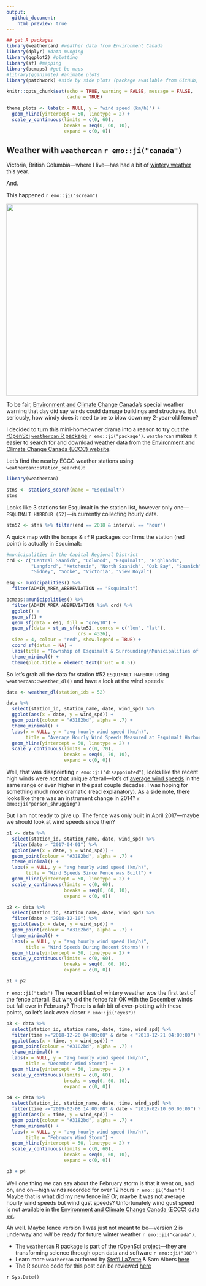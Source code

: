 ```yaml
---
output:
  github_document:
    html_preview: true
---
```


<!-- 
This file is licensed with the Creative Commons Attribution 4.0 International License.
-->


```r
## get R packages
library(weathercan) #weather data from Environment Canada
library(dplyr) #data munging
library(ggplot2) #plotting
library(sf) #mapping
library(bcmaps) #get bc maps
#library(gganimate) #animate plots 
library(patchwork) #side by side plots (package available from GitHub, https://github.com/thomasp85/patchwork)

knitr::opts_chunk$set(echo = TRUE, warning = FALSE, message = FALSE,
                      cache = TRUE)

theme_plots <- labs(x = NULL, y = "wind speed (km/h)") +
  geom_hline(yintercept = 50, linetype = 2) +
  scale_y_continuous(limits = c(0, 60),
                     breaks = seq(0, 60, 10),
                     expand = c(0, 0))
```


## Weather with `weathercan` `r emo::ji("canada")`

Victoria, British Columbia&mdash;where I live&mdash;has had a bit of [wintery weather](https://www.cheknews.ca/victoria-had-more-february-snow-than-much-of-canada-535410/) this year. 

And.

This happened `r emo::ji("scream")`

<img src = "images/fence.jpg" width = "500"></img>

To be fair, [Environment and Climate Change Canada's](https://weather.gc.ca/city/pages/bc-85_metric_e.html) special weather warning that day did say winds could damage buildings and structures. But seriously, how windy does it need to be to blow down my 2-year-old fence?

I decided to turn this mini-homeowner drama into a reason to try out the [rOpenSci](https://ropensci.org/) [`weathercan` R package](http://ropensci.github.io/weathercan/) `r emo::ji("package")`. `weathercan` makes it easier to search for and download weather data from the [Environment and Climate Change Canada (ECCC) website](http://climate.weather.gc.ca/historical_data/search_historic_data_e.html).

Let's find the nearby ECCC weather stations using `weathercan::station_search()`:

```r
library(weathercan)

stns <- stations_search(name = "Esquimalt")
stns
```

Looks like 3 stations for Esquimalt in the station list, however only one&mdash;`ESQUIMALT HARBOUR (52)`&mdash;is currently collecting hourly data. 

```r
stn52 <- stns %>% filter(end == 2018 & interval == "hour")
```

A quick map with the `bcmaps` & `sf` R packages confirms the station (red point) is actually in Esquimalt:

```r
#municipalities in the Capital Regional District
crd <- c("Central Saanich", "Colwood", "Esquimalt", "Highlands",
         "Langford", "Metchosin", "North Saanich", "Oak Bay", "Saanich",
         "Sidney", "Sooke", "Victoria", "View Royal")

esq <- municipalities() %>% 
  filter(ADMIN_AREA_ABBREVIATION == "Esquimalt")

bcmaps::municipalities() %>% 
  filter(ADMIN_AREA_ABBREVIATION %in% crd) %>% 
  ggplot() +
  geom_sf() +
  geom_sf(data = esq, fill = "grey10") +
  geom_sf(data = st_as_sf(stn52, coords = c("lon", "lat"),
                          crs = 4326),
  size = 4, colour = "red", show.legend = TRUE) +
  coord_sf(datum = NA) +
  labs(title = "Township of Esquimalt & Surrounding\nMunicipalities of the Capital Region District ") +
  theme_minimal() +
  theme(plot.title = element_text(hjust = 0.5))
```

So let's grab all the data for station #52 `ESQUIMALT HARBOUR` using `weathercan::weather_dl()` and have a look at the wind speeds:

```r
data <- weather_dl(station_ids = 52)

data %>%
  select(station_id, station_name, date, wind_spd) %>%
  ggplot(aes(x = date, y = wind_spd)) +
  geom_point(colour = "#3182bd", alpha = .7) +
  theme_minimal() +
  labs(x = NULL, y = "avg hourly wind speed (km/h)",
       title = "Average Hourly Wind Speeds Measured at Esquimalt Harbour") +
  geom_hline(yintercept = 50, linetype = 2) +
  scale_y_continuous(limits = c(0, 70),
                     breaks = seq(0, 70, 10),
                     expand = c(0, 0))
```

Well, that was disapointing `r emo::ji("disappointed")`, looks like the recent high winds were _not_ that unique afterall&mdash;lot's of [average wind speeds](http://climate.weather.gc.ca/glossary_e.html#windSpd) in the same range or even higher in the past couple decades. I was hoping for something much more dramatic (read explanatory). As a side note, there looks like there was an instrument change in 2014? `r emo::ji("person_shrugging")`

But I am not ready to give up. The fence was only built in April 2017&mdash;maybe we should look at wind speeds since then?

```r

p1 <- data %>%
  select(station_id, station_name, date, wind_spd) %>%
  filter(date > "2017-04-01") %>%
  ggplot(aes(x = date, y = wind_spd)) +
  geom_point(colour = "#3182bd", alpha = .7) +
  theme_minimal() +
  labs(x = NULL, y = "avg hourly wind speed (km/h)",
       title = "Wind Speeds Since Fence was Built") +
  geom_hline(yintercept = 50, linetype = 2) +
  scale_y_continuous(limits = c(0, 60),
                     breaks = seq(0, 60, 10),
                     expand = c(0, 0))

p2 <- data %>%
  select(station_id, station_name, date, wind_spd) %>%
  filter(date > "2018-12-10") %>%
  ggplot(aes(x = date, y = wind_spd)) +
  geom_point(colour = "#3182bd", alpha = .7) +
  theme_minimal() +
  labs(x = NULL, y = "avg hourly wind speed (km/h)",
       title = "Wind Speeds During Recent Storms") +
  geom_hline(yintercept = 50, linetype = 2) +
  scale_y_continuous(limits = c(0, 60),
                     breaks = seq(0, 60, 10),
                     expand = c(0, 0))

p1 + p2
```

`r emo::ji("tada")` The recent blast of wintery weather _was_ the first test of the fence afterall. But why did the fence fair OK with the December winds but fall over in February? There is a fair bit of over-plotting with these points, so let's look _even_ closer `r emo::ji("eyes")`:

```r
p3 <- data %>%
  select(station_id, station_name, date, time, wind_spd) %>%
  filter(time >="2018-12-20 04:00:00" & date < "2018-12-21 04:00:00") %>%
  ggplot(aes(x = time, y = wind_spd)) +
  geom_point(colour = "#3182bd", alpha = .7) +
  theme_minimal() +
  labs(x = NULL, y = "avg hourly wind speed (km/h)",
       title = "December Wind Storm") +
  geom_hline(yintercept = 50, linetype = 2) +
  scale_y_continuous(limits = c(0, 60),
                     breaks = seq(0, 60, 10),
                     expand = c(0, 0))

p4 <- data %>%
  select(station_id, station_name, date, time, wind_spd) %>%
  filter(time >="2019-02-08 14:00:00" & date < "2019-02-10 00:00:00") %>%
  ggplot(aes(x = time, y = wind_spd)) +
  geom_point(colour = "#3182bd", alpha = .7) +
  theme_minimal() +
  labs(x = NULL, y = "avg hourly wind speed (km/h)",
       title = "February Wind Storm") +
  geom_hline(yintercept = 50, linetype = 2) +
  scale_y_continuous(limits = c(0, 60),
                     breaks = seq(0, 60, 10),
                     expand = c(0, 0))

p3 + p4
```

Well one thing we can say about the February storm is that it went on, and on, and on&mdash;high winds recorded for over 12 hours `r emo::ji("dash")`! Maybe that is what did my new fence in? Or, maybe it was not average hourly wind speeds but wind gust speeds? Unfortunately wind gust speed is not available in the [Environment and Climate Change Canada (ECCC) data set](http://climate.weather.gc.ca/historical_data/search_historic_data_e.html). 

Ah well. Maybe fence version 1 was just not meant to be&mdash;version 2 is underway and _will_ be ready for future winter weather `r emo::ji("canada")`.


- The `weathercan` R package is part of the [rOpenSci project](https://ropensci.org/)&mdash;they are transforming science through open data and software `r emo::ji("100")`
- Learn more `weathercan` authored by [Steffi LaZerte](http://steffilazerte.ca/) & Sam Albers [here](http://ropensci.github.io/weathercan/)
- The R source code for this post can be reviewed [here](https://github.com/stephhazlitt/some-assembly-required/blob/master/R/fence/fence.Rmd)


`r Sys.Date()`

